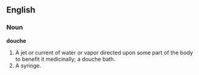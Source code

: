 ==English==

===Noun===

'''douche'''

#A jet or current of water or vapor directed upon some part of the body to benefit it medicinally; a douche bath.
#A syringe.